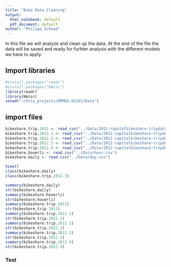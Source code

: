 ```yaml
---
title: "Bike Data Cleaning"
output:
  html_notebook: default
  pdf_document: default
author: "Philipp Schaad"
---
```


In this file we will analyze and clean up the data. At the end of the file the data will be saved and ready for furhter analysis with the different models we have to apply.

## Import libraries 
```r
#install.packages("readr")
#install.packages("Hmisc")
library(readr)
library(Hmisc)
setwd("~/hslu_projects/MPM02.H2101/Data")
```

## import files
```r
bikeshare.trip.2011 <- read_csv("../Data/2011-capitalbikeshare-tripdata.csv")
bikeshare.trip.2012.1 <- read_csv("../Data/2012-capitalbikeshare-tripdata/2012Q1-capitalbikeshare-tripdata.csv")
bikeshare.trip.2012.2 <- read_csv("../Data/2012-capitalbikeshare-tripdata/2012Q2-capitalbikeshare-tripdata.csv")
bikeshare.trip.2012.3 <- read_csv("../Data/2012-capitalbikeshare-tripdata/2012Q3-capitalbikeshare-tripdata.csv")
bikeshare.trip.2012.4 <- read_csv("../Data/2012-capitalbikeshare-tripdata/2012Q4-capitalbikeshare-tripdata.csv")
bikeshare.houerli <- read.csv("../Data/hour.csv")
bikeshare.daily <- read.csv("../Data/day.csv")

```


```r
View()
class(bikeshare.daily)
class(bikeshare.trip.2012.3)

summary(bikeshare.daily)
str(bikeshare.daily)
summary(bikeshare.houerli)
str(bikeshare.houerli)
summary(bikeshare.trip.2011)
str(bikeshare.trip.2011)
summary(bikeshare.trip.2012.1)
str(bikeshare.trip.2012.1)
summary(bikeshare.trip.2012.2)
str(bikeshare.trip.2012.2)
summary(bikeshare.trip.2012.3)
str(bikeshare.trip.2012.3)
summary(bikeshare.trip.2012.4)
str(bikeshare.trip.2012.4)
```


### Test
```r


`````

